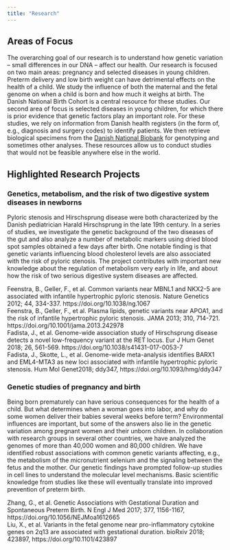 ```yaml
---
title: "Research"
---
```


## Areas of Focus  
The overarching goal of our research is to understand how genetic variation – small differences in our DNA – affect our health. Our research is focused on two main areas: pregnancy and selected diseases in young children. Preterm delivery and low birth weight can have detrimental effects on the health of a child. We study the influence of both the maternal and the fetal genome on when a child is born and how much it weighs at birth. The Danish National Birth Cohort is a central resource for these studies. Our second area of focus is selected diseases in young children, for which there is prior evidence that genetic factors play an important role. For these studies, we rely on information from Danish health registers (in the form of, e.g., diagnosis and surgery codes) to identify patients. We then retrieve biological specimens from the [Danish National Biobank](https://www.danishnationalbiobank.com/) for genotyping and sometimes other analyses. These resources allow us to conduct studies that would not be feasible anywhere else in the world.  


## Highlighted Research Projects  
### Genetics, metabolism, and the risk of two digestive system diseases in newborns  

Pyloric stenosis and Hirschsprung disease were both characterized by the Danish pediatrician Harald Hirschsprung in the late 19th century. In a series of studies, we investigate the genetic background of the two diseases of the gut and also analyze a number of metabolic markers using dried blood spot samples obtained a few days after birth. One notable finding is that genetic variants influencing blood cholesterol levels are also associated with the risk of pyloric stenosis. The project contributes with important new knowledge about the regulation of metabolism very early in life, and about how the risk of two serious digestive system diseases are affected.  
  
Feenstra, B., Geller, F., et al. Common variants near MBNL1 and NKX2-5 are associated with infantile hypertrophic pyloric stenosis. Nature Genetics 2012; 44, 334-337. https://doi.org/10.1038/ng.1067  
Feenstra, B., Geller, F., et al. Plasma lipids, genetic variants near APOA1, and the risk of infantile hypertrophic pyloric stenosis. JAMA 2013; 310, 714-721. https://doi.org/10.1001/jama.2013.242978  
Fadista, J., et al. Genome-wide association study of Hirschsprung disease detects a novel low-frequency variant at the RET locus. Eur J Hum Genet 2018; 26, 561-569. https://doi.org/10.1038/s41431-017-0053-7  
Fadista, J., Skotte, L., et al. Genome-wide meta-analysis identifies BARX1 and EML4-MTA3 as new loci associated with infantile hypertrophic pyloric stenosis. Hum Mol Genet2018; ddy347, https://doi.org/10.1093/hmg/ddy347  


### Genetic studies of pregnancy and birth  
Being born prematurely can have serious consequences for the health of a child. But what determines when a woman goes into labor, and why do some women deliver their babies several weeks before term? Environmental influences are important, but some of the answers also lie in the genetic variation among pregnant women and their unborn children. In collaboration with research groups in several other countries, we have analyzed the genomes of more than 40,000 women and 80,000 children. We have identified robust associations with common genetic variants affecting, e.g., the metabolism of the micronutrient selenium and the signaling between the fetus and the mother. Our genetic findings have prompted follow-up studies in cell lines to understand the molecular level mechanisms. Basic scientific knowledge from studies like these will eventually translate into improved prevention of preterm birth.  
  
Zhang, G., et al. Genetic Associations with Gestational Duration and Spontaneous Preterm Birth. N Engl J Med 2017; 377, 1156-1167, https://doi.org/10.1056/NEJMoa1612665  
Liu, X., et al. Variants in the fetal genome near pro-inflammatory cytokine genes on 2q13 are associated with gestational duration. bioRxiv 2018; 423897, https://doi.org/10.1101/423897  
